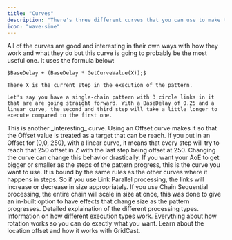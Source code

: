 ```yaml
---
title: "Curves"
description: "There's three different curves that you can use to make the behavior of the pattern really interesting and this section should equip you with everything you need to know to make use of them."
icon: "wave-sine"
---
```


<AccordionGroup>
  <Accordion title="Delay Curve" icon="wave-sine">
    All of the curves are good and interesting in their own ways with how they work and what they do but this curve is going to probably be the most useful one. It uses the formula below:

    $BaseDelay + (BaseDelay * GetCurveValue(X));$

    There X is the current step in the execution of the pattern.

    Let's say you have a single-chain pattern with 3 circle links in it that are are going straight forward. With a BaseDelay of 0.25 and a linear curve, the second and third step will take a little longer to execute compared to the first one.
  </Accordion>
  <Accordion title="Offset Curve" icon="wave-square">
    This is another _interesting_ curve. Using an Offset curve makes it so that the Offset value is treated as a target that can be reach. If you put in an Offset for (0,0, 250), with a linear curve, it means that every step will try to reach that 250 offset in Z with the last step being offset at 250. Changing the curve can change this behavior drastically.
  </Accordion>
  <Accordion title="Size Curve" icon="wave-triangle">
    If you want your AoE to get bigger or smaller as the steps of the pattern progress, this is the curve you want to use. It is bound by the same rules as the other curves where it happens in steps. So if you use Link Parallel processing, the links will increase or decrease in size appropriately. If you use Chain Sequential processing, the entire chain will scale in size at once, this was done to give an in-built option to have effects that change size as the pattern progresses.
  </Accordion>
</AccordionGroup>

<Columns cols={2}>
  <Card title="GridCast Processing Types" icon="microchip" href="/essentials/processing-types">
    Detailed explaination of the different processing types.
  </Card>
  <Card title="GridCast Execution Types" icon="barcode" href="/essentials/execution-types">
    Information on how different execution types work.
  </Card>
  <Card title="Rotation" icon="spinner" href="/essentials/rotation">
    Everything about how rotation works so you can do exactly what you want.
  </Card>
  <Card title="Location Offset" icon="grid" href="/essentials/location-offset">
    Learn about the location offset and how it works with GridCast.
  </Card>
</Columns>